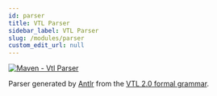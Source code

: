 ```yaml
---
id: parser
title: VTL Parser
sidebar_label: VTL Parser
slug: /modules/parser
custom_edit_url: null
---
```


[![Maven - Vtl Parser](https://maven-badges.herokuapp.com/maven-central/fr.insee.trevas/vtl-parser/badge.svg)](https://maven-badges.herokuapp.com/maven-central/fr.insee.trevas/vtl-parser)

Parser generated by [Antlr](https://www.antlr.org/) from the [VTL 2.0 formal grammar](https://github.com/InseeFr/Trevas/tree/master/vtl-parser/src/main/antlr4/fr/insee/vtl/parser).

